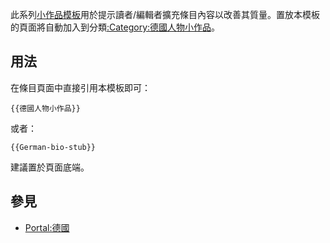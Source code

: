 <noinclude>{{template doc page viewed directly}}</noinclude>
<!-- 在本行下編輯模板說明 -->
此系列[[:Category:小作品模板|小作品模板]]用於提示讀者/編輯者擴充條目內容以改善其質量。置放本模板的頁面將自動加入到分類[[:Category:德國人物小作品]]。
== 用法 ==
在條目頁面中直接引用本模板即可：
<pre>{{德國人物小作品}}
</pre>
或者：
<pre>{{German-bio-stub}}
</pre>
建議置於頁面底端。
== 參見 ==
* [[Portal:德國]]
<includeonly>
<!-- 本行下加入模板的分類 -->
[[Category:德国人物小作品| ]]
[[Category:德國人物小作品模板| ]]
</includeonly>